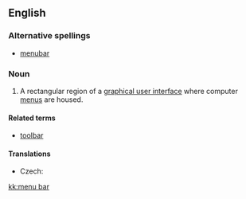 ==English==
{{wikipedia}}

===Alternative spellings===
* [[menubar]]

===Noun===
{{en-noun|sg=[[menu]] [[bar]]}}

# {{graphical user interface}} A rectangular region of a [[graphical user interface]] where computer [[menu]]s are housed.

====Related terms====
* [[toolbar]]

====Translations====
{{trans-top|rectangular region of a graphical user interface where computer menus are housed}}
* Czech: {{t|cs|panel nabídek|m}}
{{trans-mid}}
{{trans-bottom}}

[[kk:menu bar]]